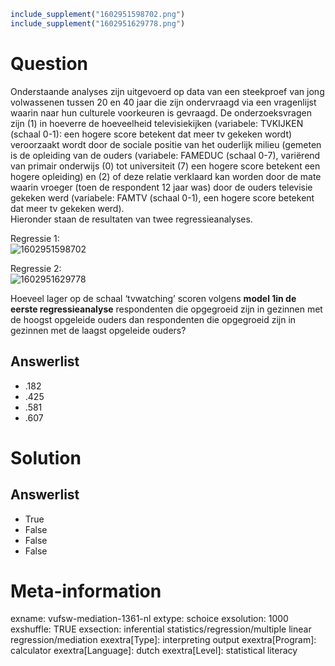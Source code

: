```{r, echo = FALSE, results = "hide"}
include_supplement("1602951598702.png")
include_supplement("1602951629778.png")
```

Question
========
Onderstaande analyses zijn uitgevoerd op data van een steekproef van
jong volwassenen tussen 20 en 40 jaar die zijn ondervraagd via een
vragenlijst waarin naar hun culturele voorkeuren is gevraagd. De
onderzoeksvragen zijn (1) in hoeverre de hoeveelheid televisiekijken
(variabele: TVKIJKEN (schaal 0-1): een hogere score betekent dat meer tv
gekeken wordt) veroorzaakt wordt door de sociale positie van het
ouderlijk milieu (gemeten is de opleiding van de ouders (variabele:
FAMEDUC (schaal 0-7), variërend van primair onderwijs (0) tot
universiteit (7) een hogere score betekent een hogere opleiding) en (2)
of deze relatie verklaard kan worden door de mate waarin vroeger (toen
de respondent 12 jaar was) door de ouders televisie gekeken werd
(variabele: FAMTV (schaal 0-1), een hogere score betekent dat meer tv
gekeken werd).  
Hieronder staan de resultaten van twee regressieanalyses.  
  
Regressie 1:  
<img src="1602951598702.png" class="fr-fic fr-dii tvcss_2"
alt="1602951598702" />  
  
Regressie 2:  
<img src="1602951629778.png" class="fr-fic fr-dii tvcss_3"
alt="1602951629778" />  
  
  
Hoeveel lager op de schaal ‘tvwatching’ scoren volgens **model 1in de
eerste regressieanalyse** respondenten die opgegroeid zijn in gezinnen
met de hoogst opgeleide ouders dan respondenten die opgegroeid zijn in
gezinnen met de laagst opgeleide ouders?

Answerlist
----------
* .182
* .425
* .581
* .607

Solution
========










Answerlist
----------
* True
* False
* False
* False

Meta-information
================
exname: vufsw-mediation-1361-nl
extype: schoice
exsolution: 1000
exshuffle: TRUE
exsection: inferential statistics/regression/multiple linear regression/mediation
exextra[Type]: interpreting output
exextra[Program]: calculator
exextra[Language]: dutch
exextra[Level]: statistical literacy

